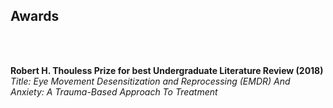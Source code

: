 <br>
<br>

## Awards 
<br>
<br>

**Robert H. Thouless Prize for best Undergraduate Literature Review (2018)** <br>
    *Title: Eye Movement Desensitization and Reprocessing (EMDR) And Anxiety: A Trauma-Based Approach To Treatment*